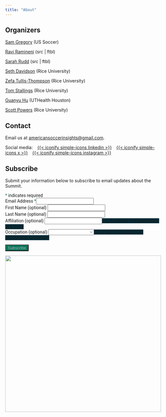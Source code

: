 ```yaml
---
title: "About"
---
```


## Organizers

[Sam Gregory](https://www.samgregory.me/){target="_blank"} (US Soccer)

[Ravi Ramineni](https://www.linkedin.com/in/ravi-ramineni-3798374/){target="_blank"} (src | ftbl)

[Sarah Rudd](https://www.linkedin.com/in/sarahrudd/){target="_blank"} (src | ftbl)

[Seth Davidson](https://www.linkedin.com/in/seth-davidson-834b80221/){target="_blank"} (Rice University)

[Zefa Tullis-Thompson](https://www.linkedin.com/in/zefa-tullis-thompson-3773a424a/){target="_blank"} (Rice University)

[Tom Stallings](https://www.linkedin.com/in/tom-stallings-7b25a06/){target="_blank"} (Rice University)

[Guanyu Hu](https://sites.google.com/site/nealguanyu/){target="_blank"} (UTHealth Houston)

[Scott Powers](https://saberpowers.github.io/){target="_blank"} (Rice University)

## Contact

Email us at [americansoccerinsights@gmail.com](mailto:americansoccerinsights@gmail.com).

Social media:
&ensp;
[{{< iconify simple-icons linkedin >}}](https://www.linkedin.com/company/americansoccerinsights/){target="_blank"}
&ensp;
[{{< iconify simple-icons x >}}](https://x.com/RiceASISummit/){target="_blank"}
&ensp;
[{{< iconify simple-icons instagram >}}](https://www.instagram.com/americansoccerinsights/){target="_blank"}

</section>
<section id="subscribe" class="level2">
<h2 class="anchored" data-anchor-id="contact">Subscribe</h2>
<p>Submit your information below to subscribe to email updates about the Summit.</p>
<div id="mc_embed_shell">
<link href="//cdn-images.mailchimp.com/embedcode/classic-061523.css" rel="stylesheet" type="text/css">
<style type="text/css">
/* All HTML code below came from MailChimp. We edited the styles below to match our website */
#mc_embed_signup {false; clear: left; font: 14px Roboto, sans-serif;}
#mc_embed_signup input{color: #ACB5BD;}
#mc_embed_signup select{color: #ACB5BD;}
#mc_embed_signup .asterisk {color: #077457;}
#mc_embed_signup .button {background-color: #077457;}
#mc_embed_signup .button:hover {background-color:#353A41;}
#mc_embed_signup .helper_text {background-color: #002B37;}
#mc_embed_signup #mce-success-response {color:#077457; display:none;}
#mc_embed_signup #mc-embedded-subscribe-form div.mce_inline_error {background-color: #002B37; color: #dc322f;}
#mc_embed_signup #mc-embedded-subscribe-form input.mce_inline_error {border:2px solid #dc322f;}
/* Add your own Mailchimp form style overrides in your site stylesheet or in this style block.
We recommend moving this block and the preceding CSS link to the HEAD of your HTML file. */
</style>
<div id="mc_embed_signup">
<form action="https://gmail.us17.list-manage.com/subscribe/post?u=8576aeb9674a114ef0fbd37f5&amp;id=fd73d82ed2&amp;f_id=00bcd9e3f0" method="post" id="mc-embedded-subscribe-form" name="mc-embedded-subscribe-form" class="validate" target="_blank">
<div id="mc_embed_signup_scroll">
<div class="indicates-required"><span class="asterisk">*</span> indicates required</div>
<div class="mc-field-group"><label for="mce-EMAIL">Email Address <span class="asterisk">*</span></label><input type="email" name="EMAIL" class="required email" id="mce-EMAIL" required="" value=""></div><div class="mc-field-group"><label for="mce-FNAME">First Name (optional) </label><input type="text" name="FNAME" class=" text" id="mce-FNAME" value=""></div><div class="mc-field-group"><label for="mce-LNAME">Last Name (optional) </label><input type="text" name="LNAME" class=" text" id="mce-LNAME" value=""></div><div class="mc-field-group"><label for="mce-MMERGE6">Affiliation (optional) </label><input type="text" name="MMERGE6" class=" text" id="mce-MMERGE6" value=""><span id="mce-MMERGE6-HELPERTEXT" class="helper_text">e.g. Employer or Organization or School</span></div><div class="mc-field-group"><label for="mce-MMERGE7">Occupation (optional) </label><select name="MMERGE7" class="" id="mce-MMERGE7"><option value=""></option><option value="Industry Professional">Industry Professional</option><option value="Writer/Journalist">Writer/Journalist</option><option value="Academic">Academic</option><option value="Student">Student</option><option value="Player">Player</option><option value="Coach">Coach</option><option value="Other">Other</option></select><span id="mce-MMERGE7-HELPERTEXT" class="helper_text">What best describes your relationship to soccer?</span></div>
<div id="mce-responses" class="clear foot">
<div class="response" id="mce-error-response" style="display: none;"></div>
<div class="response" id="mce-success-response" style="display: none;"></div>
</div>
<div aria-hidden="true" style="position: absolute; left: -5000px;">
/* real people should not fill this in and expect good things - do not remove this or risk form bot signups */
<input type="text" name="b_8576aeb9674a114ef0fbd37f5_fd73d82ed2" tabindex="-1" value="">
</div>
<div class="optionalParent">
<div class="clear foot">
<input type="submit" name="subscribe" id="mc-embedded-subscribe" class="button" value="Subscribe">
</div>
</div>
</div>
</form>
</div>
<script type="text/javascript" src="//s3.amazonaws.com/downloads.mailchimp.com/js/mc-validate.js"></script><script type="text/javascript">(function($) {window.fnames = new Array(); window.ftypes = new Array();fnames[0]='EMAIL';ftypes[0]='email';fnames[1]='FNAME';ftypes[1]='text';fnames[2]='LNAME';ftypes[2]='text';fnames[6]='MMERGE6';ftypes[6]='text';fnames[7]='MMERGE7';ftypes[7]='dropdown';fnames[3]='ADDRESS';ftypes[3]='address';fnames[4]='PHONE';ftypes[4]='phone';}(jQuery));var $mcj = jQuery.noConflict(true);</script></div>


[![](assets/rice.png){width=500 fig-align="center"}](https://sport.rice.edu/sport-analytics-major){target="_blank"}
